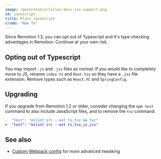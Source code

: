 ```yaml
---
image: /generated/articles-docs-jsx-support.png
id: javascript
title: Plain JavaScript
crumb: "How To"
---
```


Since Remotion 1.3, you can opt out of Typescript and it's type checking advantages in Remotion. Continue at your own risk.

## Opting out of Typescript

You may import `.js` and `.jsx` files as normal. If you would like to completely move to JS, rename `index.ts` and `Root.tsx` so they have a `.jsx` file extension. Remove types such as `React.FC` and `SpringConfig`.

## Upgrading

If you upgrade from Remotion 1.2 or older, consider changing the `npm test` command to also include JavaScript files, and to remove the `tsc` command:

```diff
-  "test": "eslint src --ext ts,tsx && tsc"
+  "test": "eslint src --ext ts,tsx,js,jsx"
```

## See also

- [Custom Webpack config](/docs/webpack) for more advanced tweaking
